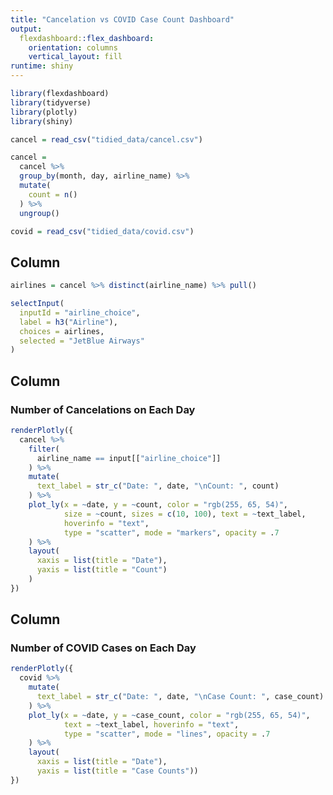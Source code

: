 ```yaml
---
title: "Cancelation vs COVID Case Count Dashboard"
output: 
  flexdashboard::flex_dashboard:
    orientation: columns
    vertical_layout: fill
runtime: shiny
---
```


<style>                     
.navbar {
  background-color:white;
  border-color:white;
}
.navbar-brand {
color:black!important;
}
</style>                    


```r
library(flexdashboard)
library(tidyverse)
library(plotly)
library(shiny)

cancel = read_csv("tidied_data/cancel.csv")

cancel = 
  cancel %>% 
  group_by(month, day, airline_name) %>% 
  mutate(
    count = n()
  ) %>% 
  ungroup()

covid = read_csv("tidied_data/covid.csv")
```


Column {.sidebar}
-----------------------------------------------------------------------

```r
airlines = cancel %>% distinct(airline_name) %>% pull()

selectInput(
  inputId = "airline_choice",
  label = h3("Airline"),
  choices = airlines,
  selected = "JetBlue Airways"
)
```


Column {data-width=600}
-----------------------------------------------------------------------

### Number of Cancelations on Each Day

```r
renderPlotly({
  cancel %>% 
    filter(
      airline_name == input[["airline_choice"]]
    ) %>% 
    mutate(
      text_label = str_c("Date: ", date, "\nCount: ", count)
    ) %>% 
    plot_ly(x = ~date, y = ~count, color = "rgb(255, 65, 54)",
            size = ~count, sizes = c(10, 100), text = ~text_label,
            hoverinfo = "text",
            type = "scatter", mode = "markers", opacity = .7
    ) %>% 
    layout(
      xaxis = list(title = "Date"),
      yaxis = list(title = "Count")
    )
})
```


Column {data-width=600}
-----------------------------------------------------------------------

### Number of COVID Cases on Each Day

```r
renderPlotly({
  covid %>% 
    mutate(
      text_label = str_c("Date: ", date, "\nCase Count: ", case_count)
    ) %>% 
    plot_ly(x = ~date, y = ~case_count, color = "rgb(255, 65, 54)",
            text = ~text_label, hoverinfo = "text",
            type = "scatter", mode = "lines", opacity = .7
    ) %>% 
    layout(
      xaxis = list(title = "Date"),
      yaxis = list(title = "Case Counts"))
})
```

